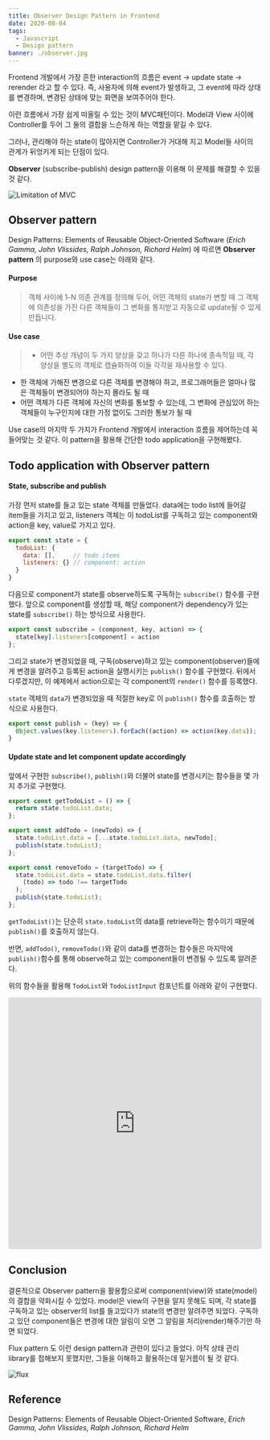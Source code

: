 ```yaml
---
title: Observer Design Pattern in Frontend
date: 2020-08-04
tags:
  - Javascript
  - Design pattern
banner: ./observer.jpg
---
```


Frontend 개발에서 가장 흔한 interaction의 흐름은 event -> update state -> rerender 라고 할 수 있다.
즉, 사용자에 의해 event가 발생하고, 그 event에 따라 상태를 변경하며, 변경된 상태에 맞는 화면을 보여주어야 한다.

이런 흐름에서 가장 쉽게 떠올릴 수 있는 것이 MVC패턴이다.
Model과 View 사이에 Controller를 두어 그 둘의 결합을 느슨하게 하는 역할을 맡길 수 있다.

그러나, 관리해야 하는 state이 많아지면 Controller가 거대해 지고 Model들 사이의 관계가 뒤엉키게 되는 단점이 있다.

**Observer** (subscribe-publish) design pattern을 이용해 이 문제를 해결할 수 있을 것 같다.

![Limitation of MVC](./mvc.jpg)
## Observer pattern

Design Patterns: Elements of Reusable Object-Oriented Software
(*Erich Gamma, John Vlissides, Ralph Johnson, Richard Helm*)
에 따르면 **Observer pattern** 의 purpose와 use case는 아래와 같다.

#### Purpose

> 객체 사이에 1-N 의존 관계를 정의해 두어, 
어떤 객체의 state가 변할 때 그 객체에 의존성을 가진 다른 객체들이
그 변화를 통지받고 자동으로 update될 수 있게 만듭니다.

#### Use case

> - 어떤 추상 개념이 두 가지 양상을 갖고 하나가 다른 하나에 종속적일 때,
각 양상을 별도의 객체로 캡슐화하여 이들 각각을 재사용할 수 있다.
- 한 객체에 가해진 변경으로 다른 객체를 변경해야 하고, 
프로그래머들은 얼마나 많은 객체들이 변경되어야 하는지 몰라도 될 때
- 어떤 객체가 다른 객체에 자신의 변화를 통보할 수 있는데,
그 변화에 관심있어 하는 객체들이 누구인지에 대한 가정 없이도 그러한 통보가 될 때

Use case의 마지막 두 가지가 Frontend 개발에서 interaction 흐름을 제어하는데 꼭 들어맞는 것 같다.
이 pattern을 활용해 간단한 todo application을 구현해봤다.

## Todo application with Observer pattern

#### State, subscribe and publish

가장 먼저 state를 들고 있는 state 객체를 만들었다.
data에는 todo list에 들어갈 item들을 가지고 있고, 
listeners 객체는 이 todoList를 구독하고 있는 component와 action을 key, value로 가지고 있다.

```javascript
export const state = {
  todoList: {
    data: [],     // todo items
    listeners: {} // component: action
  }
}
```

다음으로 component가 state를 observe하도록 구독하는 `subscribe()` 함수를 구현했다.
앞으로 component를 생성할 때, 해당 component가 dependency가 있는 state를 `subscribe()` 하는 방식으로 사용한다.

```javascript
export const subscribe = (component, key, action) => {
  state[key].listeners[component] = action
};
```

그리고 state가 변경되었을 때, 
구독(observe)하고 있는 component(observer)들에게 변경을 알려주고
등록된 action을 실행시키는 `publish()` 함수를 구현했다.
뒤에서 다루겠지만, 이 예제에서 action으로는 각 component의 `render()` 함수를 등록했다.

`state` 객체의 `data`가 변경되었을 때 적절한 key로 이 `publish()` 함수를 호출하는 방식으로 사용한다.

```javascript
export const publish = (key) => {
  Object.values(key.listeners).forEach((action) => action(key.data));
}
```

#### Update state and let component update accordingly

앞에서 구현한 `subscribe()`, `publish()`와 더불어 state를 변경시키는 함수들을 몇 가지 추가로 구현했다.

```javascript
export const getTodoList = () => {
  return state.todoList.data;
};

export const addTodo = (newTodo) => {
  state.todoList.data = [...state.todoList.data, newTodo];
  publish(state.todoList);
};

export const removeTodo = (targetTodo) => {
  state.todoList.data = state.todoList.data.filter(
    (todo) => todo !== targetTodo
  );
  publish(state.todoList);
};
```

`getTodoList()`는 단순히 `state.todoList`의 data를 retrieve하는 함수이기 때문에 `publish()`를 호출하지 않는다.

반면, `addTodo()`, `removeTodo()`와 같이 data를 변경하는 함수들은 
마지막에 `publish()`함수를 통해 observe하고 있는 component들이 변경될 수 있도록 알려준다.

위의 함수들을 활용해 `TodoList`와 `TodoListInput` 컴포넌트를 아래와 같이 구현했다.

<iframe src="https://codesandbox.io/embed/serverless-tree-ozx6x?fontsize=14&hidenavigation=1&theme=dark"
  style="width:100%; height:500px; border:0; border-radius: 4px; overflow:hidden;"
  title="serverless-tree-ozx6x"
  allow="accelerometer; ambient-light-sensor; camera; encrypted-media; geolocation; gyroscope; hid; microphone; midi; payment; usb; vr; xr-spatial-tracking"
  sandbox="allow-forms allow-modals allow-popups allow-presentation allow-same-origin allow-scripts"
></iframe>

## Conclusion

결론적으로 Observer pattern을 활용함으로써 component(view)와 state(model)의 결합을 약화시킬 수 있었다.
model은 view의 구현을 알지 못해도 되며, 
각 state를 구독하고 있는 observer의 list를 들고있다가 
state의 변경만 알려주면 되었다.
구독하고 있던 component들은 변경에 대한 알림이 오면 그 알림을 처리(render)해주기만 하면 되었다.

Flux pattern 도 이런 design pattern과 관련이 있다고 들었다.
아직 상태 관리 library를 접해보지 못했지만, 그들을 이해하고 활용하는데 밑거름이 될 것 같다.

![flux](./flux.jpg)

## Reference

Design Patterns: Elements of Reusable Object-Oriented Software, *Erich Gamma, John Vlissides, Ralph Johnson, Richard Helm*
